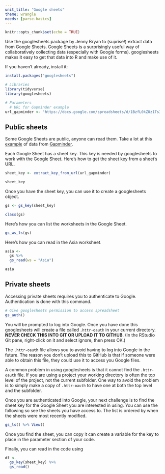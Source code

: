 ```yaml
---
unit_title: "Google sheets"
theme: wrangle
needs: [parse-basics]
---
```



```r
knitr::opts_chunk$set(echo = TRUE)
```

Use the googlesheets package by Jenny Bryan to (suprise!) extract data from Google Sheets. Google Sheets is a surprisingly useful way of collaboratively collecting data (especially with Google forms). googlesheets makes it easy to get that data into R and make use of it.

If you haven't already, install it:

```r
install.packages("googlesheets")
```

```r
# Libraries
library(tidyverse)
library(googlesheets)

# Parameters
  # URL for Gapminder example
url_gapminder <- "https://docs.google.com/spreadsheets/d/1BzfL0kZUz1TsI5zxJF1WNF01IxvC67FbOJUiiGMZ_mQ/"
```

## Public sheets

Some Google Sheets are public, anyone can read them. Take a lot at this [example](https://docs.google.com/spreadsheets/d/1BzfL0kZUz1TsI5zxJF1WNF01IxvC67FbOJUiiGMZ_mQ/) of data from [Gapminder](https://www.gapminder.org/).

Each Google Sheet has a sheet key. This key is needed by googlesheets to work with the Google Sheet. Here's how to get the sheet key from a sheet's URL.

```r
sheet_key <- extract_key_from_url(url_gapminder)

sheet_key
```

Once you have the sheet key, you can use it to create a googlesheets object.

```r
gs <- gs_key(sheet_key)

class(gs)
```

Here's how you can list the worksheets in the Google Sheet.

```r
gs_ws_ls(gs)
```

Here's how you can read in the Asia worksheet.

```r
asia <- 
  gs %>% 
  gs_read(ws = "Asia")

asia
```

## Private sheets

Accessing private sheets requires you to authenticate to Google. Authentication is done with this command.

```r
# Give googlesheets permission to access spreadsheet
gs_auth()
```

You will be prompted to log into Google. Once you have done this googlesheets will create a file called `.httr-oauth` in your current directory. __NEVER CHECK THIS INTO GIT OR UPLOAD IT TO GITHUB__. (In the RStudio Git pane, right-click on it and select ignore, then press OK.)

The `.httr-oauth` file allows you to avoid having to log into Google in the future. The reason you don't upload this to GitHub is that if someone were able to obtain this file, they could use it to access you Google files.

A common problem in using googlesheets is that it cannot find the `.httr-oauth` file. If you are using a project your working directory is often the top level of the project, not the current subfolder. One way to avoid the problem is to simply make a copy of `.httr-oauth` to have one at both the top level and the subfolder.

Once you are authenticated into Google, your next challenge is to find the sheet key for the Google Sheet you are interested in using. You can use the following so see the sheets you have access to. The list is ordered by when the sheets were most recently modified.

```r
gs_ls() %>% View()
```

Once you find the sheet, you can copy it can create a variable for the key to place in the parameter section of your code.

Finally, you can read in the code using

```r
df <- 
  gs_key(sheet_key) %>%
  gs_read()
```
